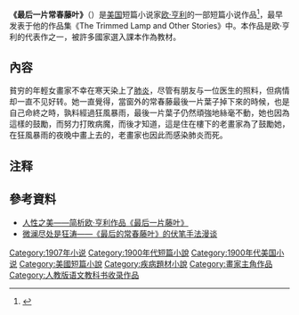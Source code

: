 {{noteTA
|1=zh-cn:最后一片常春藤叶;zh-tw:最後一片葉子;
}}
'''《最后一片常春藤叶》'''（{{lang-en|The Last Leaf}}）是[[美国|美国]]短篇小说家[[欧·亨利|欧·亨利]]的一部短篇小说作品<ref>{{Cite web |url=http://www.cnki.com.cn/Article/CJFDTotal-SDDY201002036.htm |title=叶子的力量——评欧亨利短篇小说《最后的常春藤叶》 |access-date=2015-07-17 |archive-date=2018-02-21 |archive-url=https://web.archive.org/web/20180221144941/http://www.cnki.com.cn/Article/CJFDTotal-SDDY201002036.htm |dead-url=no }}</ref>，最早发表于他的作品集《The Trimmed Lamp and Other Stories》中。本作品是欧·亨利的代表作之一，被許多國家選入課本作為教材。

==內容==
貧穷的年輕女畫家不幸在寒天染上了[[肺炎|肺炎]]，尽管有朋友与一位医生的照料，但病情却一直不见好转。她一直覺得，當窗外的常春藤最後一片葉子掉下來的時候，也是自己命終之時，孰料經過狂風暴雨，最後一片葉子仍然頑強地絲毫不動，她也因為這樣的鼓勵，而努力打敗病魔，而後才知道，這是住在樓下的老畫家為了鼓勵她，在狂風暴雨的夜晚中畫上去的，老畫家也因此而感染肺炎而死。

== 注释 ==

{{Reflist}}

==參考資料==
*[http://www.cqvip.com/qk/90892a/200903/29180975.html 人性之美——简析欧·亨利作品《最后一片藤叶》] {{Wayback|url=http://www.cqvip.com/qk/90892a/200903/29180975.html |date=20150923231618 }}
*[http://www.cqvip.com/qk/80867x/201411/662710436.html 微澜尽处是狂涛——《最后的常春藤叶》的伏笔手法漫谈] {{Wayback|url=http://www.cqvip.com/qk/80867x/201411/662710436.html |date=20200720105401 }}

{{Wikisourcelang|en|The Last Leaf (Henry)|The Last Leaf}}

{{novel-stub}}
[[Category:1907年小说|Category:1907年小说]]
[[Category:1900年代短篇小說|Category:1900年代短篇小說]]
[[Category:1900年代美国小说|Category:1900年代美国小说]]
[[Category:美國短篇小說|Category:美國短篇小說]]
[[Category:疾病題材小說|Category:疾病題材小說]]
[[Category:畫家主角作品|Category:畫家主角作品]]
[[Category:人教版语文教科书收录作品|Category:人教版语文教科书收录作品]]